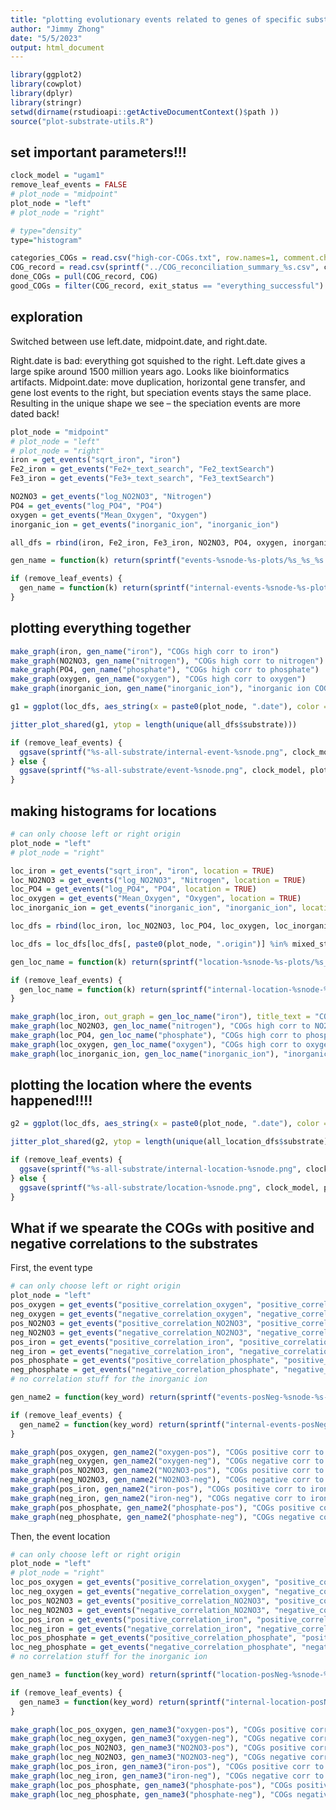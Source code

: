 ```yaml
---
title: "plotting evolutionary events related to genes of specific substrates"
author: "Jimmy Zhong"
date: "5/5/2023"
output: html_document
---
```


```r
library(ggplot2)
library(cowplot)
library(dplyr)
library(stringr)
setwd(dirname(rstudioapi::getActiveDocumentContext()$path ))
source("plot-substrate-utils.R")
```

## set important parameters!!!
```r
clock_model = "ugam1"
remove_leaf_events = FALSE
# plot_node = "midpoint"
plot_node = "left"
# plot_node = "right"

# type="density"
type="histogram"
```

```r
categories_COGs = read.csv("high-cor-COGs.txt", row.names=1, comment.char="#")
COG_record = read.csv(sprintf("../COG_reconciliation_summary_%s.csv", clock_model))
done_COGs = pull(COG_record, COG)
good_COGs = filter(COG_record, exit_status == "everything_successful") %>% pull(COG)
```

## exploration
Switched between use left.date, midpoint.date, and right.date.

Right.date is bad: everything got squished to the right.
Left.date gives a large spike around 1500 million years ago. Looks like bioinformatics artifacts.
Midpoint.date: move duplication, horizontal gene transfer, and gene lost events to the right, but speciation events stays the same place. Resulting in the unique shape we see -- the speciation events are more dated back!

```r
plot_node = "midpoint"
# plot_node = "left"
# plot_node = "right"
iron = get_events("sqrt_iron", "iron")
Fe2_iron = get_events("Fe2+_text_search", "Fe2_textSearch")
Fe3_iron = get_events("Fe3+_text_search", "Fe3_textSearch")

NO2NO3 = get_events("log_NO2NO3", "Nitrogen")
PO4 = get_events("log_PO4", "PO4")
oxygen = get_events("Mean_Oxygen", "Oxygen")
inorganic_ion = get_events("inorganic_ion", "inorganic_ion")

all_dfs = rbind(iron, Fe2_iron, Fe3_iron, NO2NO3, PO4, oxygen, inorganic_ion)

gen_name = function(k) return(sprintf("events-%snode-%s-plots/%s_%s_%s.png", plot_node, clock_model, plot_node, k, type))

if (remove_leaf_events) {
  gen_name = function(k) return(sprintf("internal-events-%snode-%s-plots/internal_%s_%s_%s.png", plot_node, clock_model, plot_node, k, type))
}
```


## plotting everything together
```r
make_graph(iron, gen_name("iron"), "COGs high corr to iron")
make_graph(NO2NO3, gen_name("nitrogen"), "COGs high corr to nitrogen")
make_graph(PO4, gen_name("phosphate"), "COGs high corr to phosphate")
make_graph(oxygen, gen_name("oxygen"), "COGs high corr to oxygen")
make_graph(inorganic_ion, gen_name("inorganic_ion"), "inorganic ion COGs")

g1 = ggplot(loc_dfs, aes_string(x = paste0(plot_node, ".date"), color = "event", y = "substrate", group = "substrate")) + scale_color_manual(values = event_color_scale)

jitter_plot_shared(g1, ytop = length(unique(all_dfs$substrate)))

if (remove_leaf_events) {
  ggsave(sprintf("%s-all-substrate/internal-event-%snode.png", clock_model, plot_node), width = 10, height = 5)
} else {
  ggsave(sprintf("%s-all-substrate/event-%snode.png", clock_model, plot_node), width = 10, height = 5)
}
```

## making histograms for locations 
```r
# can only choose left or right origin
plot_node = "left"
# plot_node = "right"

loc_iron = get_events("sqrt_iron", "iron", location = TRUE)
loc_NO2NO3 = get_events("log_NO2NO3", "Nitrogen", location = TRUE)
loc_PO4 = get_events("log_PO4", "PO4", location = TRUE)
loc_oxygen = get_events("Mean_Oxygen", "Oxygen", location = TRUE)
loc_inorganic_ion = get_events("inorganic_ion", "inorganic_ion", location = TRUE)

loc_dfs = rbind(loc_iron, loc_NO2NO3, loc_PO4, loc_oxygen, loc_inorganic_ion, get_events("Fe2+_text_search", "Fe2_textSearch", location = TRUE), get_events("Fe3+_text_search", "Fe3_textSearch", location = TRUE))

loc_dfs = loc_dfs[loc_dfs[, paste0(plot_node, ".origin")] %in% mixed_states, ]

gen_loc_name = function(k) return(sprintf("location-%snode-%s-plots/%s_%s_%s.png", plot_node, clock_model, plot_node, k, type))

if (remove_leaf_events) {
  gen_loc_name = function(k) return(sprintf("internal-location-%snode-%s-plots/internal_%s_%s_%s.png", plot_node, clock_model, plot_node, k, type))
}

make_graph(loc_iron, out_graph = gen_loc_name("iron"), title_text = "COGs high corr to iron", location = TRUE)
make_graph(loc_NO2NO3, gen_loc_name("nitrogen"), "COGs high corr to NO2NO3", location = TRUE)
make_graph(loc_PO4, gen_loc_name("phosphate"), "COGs high corr to phosphate", location = TRUE)
make_graph(loc_oxygen, gen_loc_name("oxygen"), "COGs high corr to oxygen", location = TRUE)
make_graph(loc_inorganic_ion, gen_loc_name("inorganic_ion"), "inorganic ion COGs", location = TRUE)
```

## plotting the location where the events happened!!!!
```r
g2 = ggplot(loc_dfs, aes_string(x = paste0(plot_node, ".date"), color = paste0(plot_node, ".origin"), y = "substrate", group = "substrate")) + scale_color_manual(values = mixed_color_scale)

jitter_plot_shared(g2, ytop = length(unique(all_location_dfs$substrate)))

if (remove_leaf_events) {
  ggsave(sprintf("%s-all-substrate/internal-location-%snode.png", clock_model, plot_node), width = 10, height = 5)
} else {
  ggsave(sprintf("%s-all-substrate/location-%snode.png", clock_model, plot_node), width = 10, height = 5)
}
```

## What if we spearate the COGs with positive and negative correlations to the substrates

First, the event type
```r
# can only choose left or right origin
plot_node = "left"
pos_oxygen = get_events("positive_correlation_oxygen", "positive_correlation_oxygen")
neg_oxygen = get_events("negative_correlation_oxygen", "negative_correlation_oxygen")
pos_NO2NO3 = get_events("positive_correlation_NO2NO3", "positive_correlation_NO2NO3")
neg_NO2NO3 = get_events("negative_correlation_NO2NO3", "negative_correlation_NO2NO3")
pos_iron = get_events("positive_correlation_iron", "positive_correlation_iron")
neg_iron = get_events("negative_correlation_iron", "negative_correlation_iron")
pos_phosphate = get_events("positive_correlation_phosphate", "positive_correlation_phosphate")
neg_phosphate = get_events("negative_correlation_phosphate", "negative_correlation_phosphate")
# no correlation stuff for the inorganic ion

gen_name2 = function(key_word) return(sprintf("events-posNeg-%snode-%s-plots/location-%s-%s.png", plot_node, clock_model, key_word, type))

if (remove_leaf_events) {
  gen_name2 = function(key_word) return(sprintf("internal-events-posNeg-%snode-%s-plots/internal-location-%s-%s.png", plot_node, clock_model, key_word, type))
}

make_graph(pos_oxygen, gen_name2("oxygen-pos"), "COGs positive corr to oxygen")
make_graph(neg_oxygen, gen_name2("oxygen-neg"), "COGs negative corr to oxygen")
make_graph(pos_NO2NO3, gen_name2("NO2NO3-pos"), "COGs positive corr to NO2NO3")
make_graph(neg_NO2NO3, gen_name2("NO2NO3-neg"), "COGs negative corr to NO2NO3")
make_graph(pos_iron, gen_name2("iron-pos"), "COGs positive corr to iron")
make_graph(neg_iron, gen_name2("iron-neg"), "COGs negative corr to iron")
make_graph(pos_phosphate, gen_name2("phosphate-pos"), "COGs positive corr to phosphate")
make_graph(neg_phosphate, gen_name2("phosphate-neg"), "COGs negative corr to phosphate")
```

Then, the event location
```r
# can only choose left or right origin
plot_node = "left"
# plot_node = "right"
loc_pos_oxygen = get_events("positive_correlation_oxygen", "positive_correlation_oxygen", location = TRUE)
loc_neg_oxygen = get_events("negative_correlation_oxygen", "negative_correlation_oxygen", location = TRUE)
loc_pos_NO2NO3 = get_events("positive_correlation_NO2NO3", "positive_correlation_NO2NO3", location = TRUE)
loc_neg_NO2NO3 = get_events("negative_correlation_NO2NO3", "negative_correlation_NO2NO3", location = TRUE)
loc_pos_iron = get_events("positive_correlation_iron", "positive_correlation_iron", location = TRUE)
loc_neg_iron = get_events("negative_correlation_iron", "negative_correlation_iron", location = TRUE)
loc_pos_phosphate = get_events("positive_correlation_phosphate", "positive_correlation_phosphate", location = TRUE)
loc_neg_phosphate = get_events("negative_correlation_phosphate", "negative_correlation_phosphate", location = TRUE)
# no correlation stuff for the inorganic ion

gen_name3 = function(key_word) return(sprintf("location-posNeg-%snode-%s-plots/location-%s-%s.png", plot_node, clock_model, key_word, type))

if (remove_leaf_events) {
  gen_name3 = function(key_word) return(sprintf("internal-location-posNeg-%snode-%s-plots/internal-location-%s-%s.png", plot_node, clock_model, key_word, type))
}

make_graph(loc_pos_oxygen, gen_name3("oxygen-pos"), "COGs positive corr to oxygen", location = TRUE)
make_graph(loc_neg_oxygen, gen_name3("oxygen-neg"), "COGs negative corr to oxygen", location = TRUE)
make_graph(loc_pos_NO2NO3, gen_name3("NO2NO3-pos"), "COGs positive corr to NO2NO3", location = TRUE)
make_graph(loc_neg_NO2NO3, gen_name3("NO2NO3-neg"), "COGs negative corr to NO2NO3", location = TRUE)
make_graph(loc_pos_iron, gen_name3("iron-pos"), "COGs positive corr to iron", location = TRUE)
make_graph(loc_neg_iron, gen_name3("iron-neg"), "COGs negative corr to iron", location = TRUE)
make_graph(loc_pos_phosphate, gen_name3("phosphate-pos"), "COGs positive corr to phosphate", location = TRUE)
make_graph(loc_neg_phosphate, gen_name3("phosphate-neg"), "COGs negative corr to phosphate", location = TRUE)
```